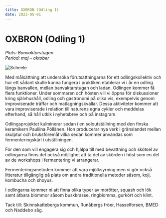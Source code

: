 ```yaml
---
title: OXBRON (Odling 1)
date: 2023-05-01
---
```


# OXBRON (Odling 1)

_Plats: Banvaktarstugan_ <br/>
_Period: maj – oktober_<br/>

![Scheele](/img/IMG_8712.jpg)

Med målsättning att undersöka förutsättningarna för ett odlingskollektiv och hur ett sådant skulle kunna fungera i praktiken etablerar vi i år en odling längs banvallen, mellan banvaktarstugan och ladan. Odlingen kommer få flera funktioner. Under sommaren och hösten vill vi öppna för diskussioner kring självhushåll, odling och gastronomi på olika vis, exempelvis genom improviserade träffar och matlagningskvällar. Dessa aktiviteter kommer att vara improviserade i relation till naturens egna cykler och meddelas efterhand, så håll utkik i nyhetsbrev och på instagram.

Odlingsprojektet kulminerar sedan i en soloutställning med den finska keramikern Pauliina Pöllänen. Hon producerar nya verk i gränslandet mellan skulptur och bruksföremål vilka sedan kommer användas som fermenteringskärl i utställningen.

För den som vill engagera sig och hjälpa till med bevattning och skötsel av odlingarna finns det också möjlighet att ta del av skörden i höst som en del av de workshops i fermentering vi arrangerar.

Fermenteringsmetoden kommer att vara mjölksyrning men vi gör också litteratur tillgänglig på plats om andra traditionella metoder såsom, koji, kombucha och shoyus.

I odlingarna kommer ni att finna olika typer av morötter, squash och lök samt ätbara blommor såsom buskkrasse, ringblomma, gurkört och klint.

<p style={{ textAlign: "center", paddingTop: "2rem" }}>
  Tack till: Skinnskattebergs kommun, Runåbergs fröer, Hasselforsen, BMED och
  Naddebo såg.
</p>

